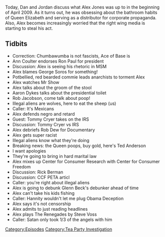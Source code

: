 {{DEFAULTSORT:
    #_EPISODE_0243:April 1-2, 2009
}}{{Episode
    | title             = April 1-2, 2009
    | caption           = Listen to this episode on [https://knowledgefight.libsyn.com/knowledge-fight-april-1-2-2009 Libsyn] [https://open.spotify.com/episode/4mEsBzumLcpzUbyUiDKIYr Spotify]
    | episodeNumber     = 243
    | length            = 01:31:10
    | airDate           = December 24, 2018
    | coverageStartDate = April 1, 2009
    | coverageEndDate   = April 2, 2009
    | episodeType       = [[:Category:Tea Party Investigation|Tea Party Investigation]]
    | appearance        = [[Ann Coulter]], [[Ron Paul]], [[George Soros]], [[Aaron Dykes]], [[Rob Jacobson]], [[Tommy Cryer]], [[Rob Dew]], [[Ted Anderson]], [[Rick Berman]]
    | previousEpisode   = [[242: December 18-19, 2018]]
    | nextEpisode       = [[244: October 5, 2014]]
}}

{{Stub}}

Today, Dan and Jordan discuss what Alex Jones was up to in the beginning of April 2009. As it turns out, he was obsessing about the bathroom habits of Queen Elizabeth and serving as a distributor for corporate propaganda. Also, Alex becomes increasingly worried that the right wing media is starting to steal his act.

==Tidbits==

*Correction: Chumbawumba is not fascists, Ace of Base is
*Ann Coulter endorses Ron Paul for president
*Discussion: Alex is seeing his rhetoric in MSM
*Alex blames George Soros for something!
*Potbellied, red bearded commie leads anarchists to torment Alex
*Alex watches Mr Show
*Alex talks about the groom of the stool
*Aaron Dykes talks about the presidential toilet
*Rob Jacobson, come talk about poop!
*Illegal aliens are wolves, here to eat the sheep (us)
*Caller: It's Mexicans
*Alex defends negro and retard
*Guest: Tommy Cryer takes on the IRS
*Discussion: Tommy Cryer vs IRS
*Alex debriefs Rob Dew for Documentary
*Alex gets super racist
*Illegal aliens know what they're doing
*Breaking news: the Queen poops, buy gold, here's Ted Anderson
*I want apologies
*They're going to bring in hard marital law
*Alex mixes up Center for Consumer Research with Center for Consumer Freedom
*Discussion: Rick Berman
*Discussion: CCF PETA articl
*Caller: you're right about illegal aliens
*Alex is going to debunk Glenn Beck's debunker ahead of time
*Alex can't take his kids fishing
*Caller: Hannity wouldn't let me plug Obama Deception
*Alex says it's not censorship
*Alex admits to just reading headlines
*Alex plays The Renegades by Steve Voss
*Caller: Satan only took 1/3 of the angels with him

[[Category:Episodes]]
[[Category:Tea Party Investigation]]
